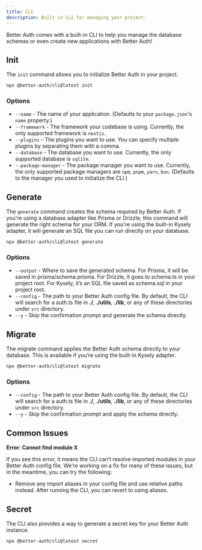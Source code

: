 ```yaml
---
title: CLI
description: Built in CLI for managing your project.
---
```


Better Auth comes with a built-in CLI to help you manage the database schemas or even create new applications with Better Auth!


## Init

The `init` command allows you to initialize Better Auth in your project.

```bash title="Terminal"
npx @better-auth/cli@latest init
```

### Options

- `--name` - The name of your application. (Defaults to your `package.json`'s `name` property.)
- `--framework` - The framework your codebase is using. Currently, the only supported framework is `nextjs`.
- `--plugins` - The plugins you want to use. You can specify multiple plugins by separating them with a comma.
- `--database` - The database you want to use. Currently, the only supported database is `sqlite`.
- `--package-manager` - The package manager you want to use. Currently, the only supported package managers are `npm`, `pnpm`, `yarn`, `bun`. (Defaults to the manager you used to initialize the CLI.)


## Generate

The `generate` command creates the schema required by Better Auth. If you're using a database adapter like Prisma or Drizzle, this command will generate the right schema for your ORM. If you're using the built-in Kysely adapter, it will generate an SQL file you can run directly on your database.

```bash title="Terminal"
npx @better-auth/cli@latest generate
```

### Options

- `--output` - Where to save the generated schema. For Prisma, it will be saved in prisma/schema.prisma. For Drizzle, it goes to schema.ts in your project root. For Kysely, it’s an SQL file saved as schema.sql in your project root.
- `--config` - The path to your Better Auth config file. By default, the CLI will search for a auth.ts file in **./**, **./utils**, **./lib**, or any of these directories under `src` directory.
- `--y` - Skip the confirmation prompt and generate the schema directly.


## Migrate

The migrate command applies the Better Auth schema directly to your database. This is available if you’re using the built-in Kysely adapter.

```bash title="Terminal"
npx @better-auth/cli@latest migrate
```

### Options

- `--config` - The path to your Better Auth config file. By default, the CLI will search for a auth.ts file in **./**, **./utils**, **./lib**, or any of these directories under `src` directory.
- `--y` - Skip the confirmation prompt and apply the schema directly.


## Common Issues

**Error: Cannot find module X**

If you see this error, it means the CLI can’t resolve imported modules in your Better Auth config file. We're working on a fix for many of these issues, but in the meantime, you can try the following:

- Remove any import aliases in your config file and use relative paths instead. After running the CLI, you can revert to using aliases.


## Secret

The CLI also provides a way to generate a secret key for your Better Auth instance.

```bash title="Terminal"
npx @better-auth/cli@latest secret
```